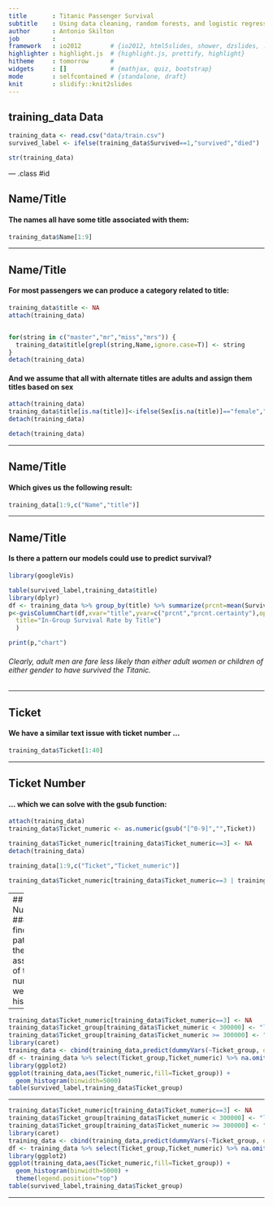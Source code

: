 ```yaml
---
title       : Titanic Passenger Survival
subtitle    : Using data cleaning, random forests, and logistic regression to predict passenger survival on the RMS Titanic
author      : Antonio Skilton
job         : 
framework   : io2012        # {io2012, html5slides, shower, dzslides, ...}
highlighter : highlight.js  # {highlight.js, prettify, highlight}
hitheme     : tomorrow      # 
widgets     : []            # {mathjax, quiz, bootstrap}
mode        : selfcontained # {standalone, draft}
knit        : slidify::knit2slides
---
```


## training_data Data
```r
training_data <- read.csv("data/train.csv")
survived_label <- ifelse(training_data$Survived==1,"survived","died")
```
```r
str(training_data)
```


--- .class #id 

## Name/Title
#### The names all have some title associated with them:

```r
training_data$Name[1:9]
```


---

## Name/Title
#### For most passengers we can produce a category related to title:
```r
training_data$title <- NA
attach(training_data)


for(string in c("master","mr","miss","mrs")) {
  training_data$title[grepl(string,Name,ignore.case=T)] <- string 
}
detach(training_data)
```
#### And we assume that all with alternate titles are adults and assign them titles based on sex
```r
attach(training_data)
training_data$title[is.na(title)]<-ifelse(Sex[is.na(title)]=="female","mrs","mr")
detach(training_data)
```
```r
detach(training_data)
```

--- 

## Name/Title
#### Which gives us the following result:

```r
training_data[1:9,c("Name","title")]
```

---

## Name/Title
#### Is there a pattern our models could use to predict survival?
```r
library(googleVis)
```
```r
table(survived_label,training_data$title)
library(dplyr)
df <- training_data %>% group_by(title) %>% summarize(prcnt=mean(Survived), prcnt.html.tooltip=n()) %>%filter(!is.na(title)) %>% mutate(prcnt.certainty=c(TRUE,FALSE,TRUE,FALSE))
p<-gvisColumnChart(df,xvar="title",yvar=c("prcnt","prcnt.certainty"),options=list(legend='none',
  title="In-Group Survival Rate by Title")
  )
```
```r
print(p,"chart")
```

###### Clearly, adult men are fare less likely than either adult women or children of either gender to have survived the Titanic.

---

## Ticket
#### We have a similar text issue with ticket number ...

```r
training_data$Ticket[1:40]
```

---

## Ticket Number
#### ... which we can solve with the gsub function:
```r
attach(training_data)
training_data$Ticket_numeric <- as.numeric(gsub("[^0-9]","",Ticket))
```
```r
training_data$Ticket_numeric[training_data$Ticket_numeric==3] <- NA
detach(training_data)
```
```r
training_data[1:9,c("Ticket","Ticket_numeric")]
```
```r
training_data$Ticket_numeric[training_data$Ticket_numeric==3 | training_data$Ticket_numeric > 2500000] <- NA
```

---
## Ticket Number
#### To find patterns in the assignment of ticket numbers, we plot a histogram
```r
library(ggplot2)
ggplot(training_data,aes(Ticket_numeric)) + 
  geom_histogram()
```

---


```r
training_data$Ticket_numeric[training_data$Ticket_numeric==3] <- NA
training_data$Ticket_group[training_data$Ticket_numeric < 300000] <- "lowTicketNumber"
training_data$Ticket_group[training_data$Ticket_numeric >= 300000] <- "highTicketNumber"
library(caret)
training_data <- cbind(training_data,predict(dummyVars(~Ticket_group, data = training_data), newdata = training_data))
df <- training_data %>% select(Ticket_group,Ticket_numeric) %>% na.omit()
library(ggplot2)
ggplot(training_data,aes(Ticket_numeric,fill=Ticket_group)) +
  geom_histogram(binwidth=5000) 
table(survived_label,training_data$Ticket_group)
```

---

```r
training_data$Ticket_numeric[training_data$Ticket_numeric==3] <- NA
training_data$Ticket_group[training_data$Ticket_numeric < 300000] <- "lowTicketNumber"
training_data$Ticket_group[training_data$Ticket_numeric >= 300000] <- "highTicketNumber"
library(caret)
training_data <- cbind(training_data,predict(dummyVars(~Ticket_group, data = training_data), newdata = training_data))
df <- training_data %>% select(Ticket_group,Ticket_numeric) %>% na.omit()
library(ggplot2)
ggplot(training_data,aes(Ticket_numeric,fill=Ticket_group)) +
  geom_histogram(binwidth=5000) +
  theme(legend.position="top")
table(survived_label,training_data$Ticket_group)
```

---